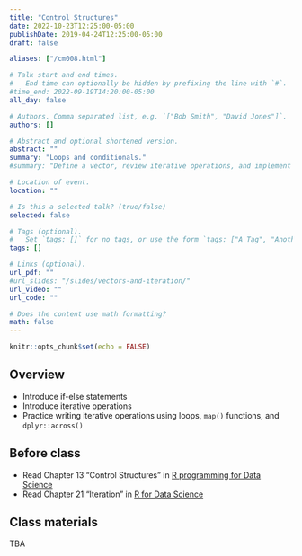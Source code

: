```yaml
---
title: "Control Structures"
date: 2022-10-23T12:25:00-05:00
publishDate: 2019-04-24T12:25:00-05:00
draft: false

aliases: ["/cm008.html"]

# Talk start and end times.
#   End time can optionally be hidden by prefixing the line with `#`.
#time_end: 2022-09-19T14:20:00-05:00
all_day: false

# Authors. Comma separated list, e.g. `["Bob Smith", "David Jones"]`.
authors: []

# Abstract and optional shortened version.
abstract: ""
summary: "Loops and conditionals."
#summary: "Define a vector, review iterative operations, and implement iteration using a range of techniques."

# Location of event.
location: ""

# Is this a selected talk? (true/false)
selected: false

# Tags (optional).
#   Set `tags: []` for no tags, or use the form `tags: ["A Tag", "Another Tag"]` for one or more tags.
tags: []

# Links (optional).
url_pdf: ""
#url_slides: "/slides/vectors-and-iteration/"
url_video: ""
url_code: ""

# Does the content use math formatting?
math: false
---
```


```r
knitr::opts_chunk$set(echo = FALSE)
```

## Overview

<!--
* Review the major types of vectors
* Demonstrate how to subset vectors
* Demonstrate vector recycling
* Define lists
-->

* Introduce if-else statements
* Introduce iterative operations
* Practice writing iterative operations using loops, `map()` functions, and `dplyr::across()`

## Before class

* Read Chapter 13 “Control Structures” in [R programming for Data Science](https://bookdown.org/rdpeng/rprogdatascience/control-structures.html) 
* Read Chapter 21 "Iteration” in [R for Data Science](https://r4ds.had.co.nz/iteration.html) 

<!--
* Read chapters 14.1-2, 20-21 from [R for Data Science](http://r4ds.had.co.nz/)
-->

## Class materials

TBA

<!--
* Run the code below in your console to download today’s in-class exercises: `usethis::use_course("css-materials/control-structures")`
-->

<!--
* [Data storage types](/notes/vectors/)
* [Iteration](/notes/iteration/)
* [Column-wise operations](https://dplyr.tidyverse.org/dev/articles/colwise.html)

## What you need to do after class

* Complete/Start Homework assignments
* Review today’s lecture materials, and prepare for next class
-->